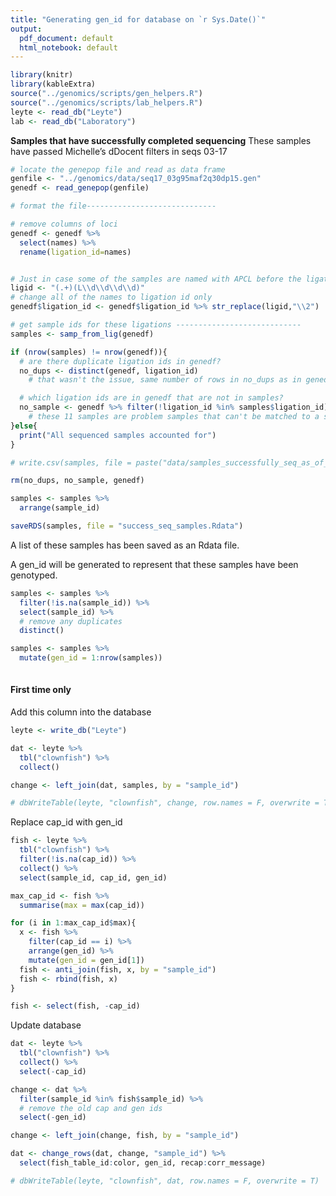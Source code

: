 ```yaml
---
title: "Generating gen_id for database on `r Sys.Date()`"
output:
  pdf_document: default
  html_notebook: default
---
```

```r
library(knitr)
library(kableExtra)
source("../genomics/scripts/gen_helpers.R")
source("../genomics/scripts/lab_helpers.R")
leyte <- read_db("Leyte")
lab <- read_db("Laboratory")
```

**Samples that have successfully completed sequencing**
These samples have passed Michelle's dDocent filters in seqs 03-17
```r
# locate the genepop file and read as data frame
genfile <- "../genomics/data/seq17_03g95maf2q30dp15.gen"
genedf <- read_genepop(genfile)

# format the file-----------------------------

# remove columns of loci
genedf <- genedf %>% 
  select(names) %>% 
  rename(ligation_id=names)


# Just in case some of the samples are named with APCL before the ligation_id, create a search term to search for ligation ids within a name
ligid <- "(.+)(L\\d\\d\\d\\d)" 
# change all of the names to ligation id only
genedf$ligation_id <- genedf$ligation_id %>% str_replace(ligid,"\\2")

# get sample ids for these ligations ----------------------------
samples <- samp_from_lig(genedf)

if (nrow(samples) != nrow(genedf)){
  # are there duplicate ligation ids in genedf?
  no_dups <- distinct(genedf, ligation_id) 
    # that wasn't the issue, same number of rows in no_dups as in genedf

  # which ligation ids are in genedf that are not in samples?
  no_sample <- genedf %>% filter(!ligation_id %in% samples$ligation_id)
    # these 11 samples are problem samples that can't be matched to a sample
}else{
  print("All sequenced samples accounted for")
}

# write.csv(samples, file = paste("data/samples_successfully_seq_as_of_", Sys.Date(), ".csv", sep = "" ))

rm(no_dups, no_sample, genedf)

samples <- samples %>% 
  arrange(sample_id)

saveRDS(samples, file = "success_seq_samples.Rdata")
```
A list of these samples has been saved as an Rdata file.

A gen_id will be generated to represent that these samples have been genotyped.
```r
samples <- samples %>% 
  filter(!is.na(sample_id)) %>% 
  select(sample_id) %>% 
  # remove any duplicates
  distinct() 

samples <- samples %>% 
  mutate(gen_id = 1:nrow(samples))
  
```

#### First time only ####
Add this column into the database 
```r
leyte <- write_db("Leyte")

dat <- leyte %>%
  tbl("clownfish") %>% 
  collect()

change <- left_join(dat, samples, by = "sample_id")

# dbWriteTable(leyte, "clownfish", change, row.names = F, overwrite = T)
```

Replace cap_id with gen_id
```r
fish <- leyte %>% 
  tbl("clownfish") %>% 
  filter(!is.na(cap_id)) %>% 
  collect() %>% 
  select(sample_id, cap_id, gen_id)

max_cap_id <- fish %>% 
  summarise(max = max(cap_id))

for (i in 1:max_cap_id$max){
  x <- fish %>% 
    filter(cap_id == i) %>% 
    arrange(gen_id) %>% 
    mutate(gen_id = gen_id[1])
  fish <- anti_join(fish, x, by = "sample_id")
  fish <- rbind(fish, x)
}

fish <- select(fish, -cap_id)
```

Update database
```r
dat <- leyte %>% 
  tbl("clownfish") %>% 
  collect() %>% 
  select(-cap_id)

change <- dat %>% 
  filter(sample_id %in% fish$sample_id) %>% 
  # remove the old cap and gen ids
  select(-gen_id)

change <- left_join(change, fish, by = "sample_id")

dat <- change_rows(dat, change, "sample_id") %>% 
  select(fish_table_id:color, gen_id, recap:corr_message)

# dbWriteTable(leyte, "clownfish", dat, row.names = F, overwrite = T)
```

